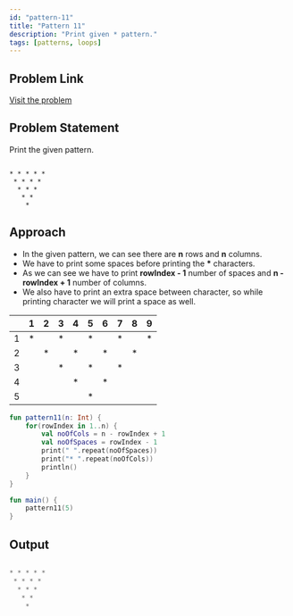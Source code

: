 ```yaml
---
id: "pattern-11"
title: "Pattern 11"
description: "Print given * pattern."
tags: [patterns, loops]
---
```


## Problem Link

[Visit the problem](https://github.com/kunal-kushwaha/DSA-Bootcamp-Java/blob/main/assignments/09-patterns.md)

## Problem Statement

Print the given pattern.

```text

* * * * * 
 * * * * 
  * * * 
   * * 
    * 

```

## Approach

- In the given pattern, we can see there are **n** rows and **n** columns.
- We have to print some spaces before printing the **\*** characters.
- As we can see we have to print **rowIndex - 1** number of spaces and **n - rowIndex + 1** number of columns.
- We also have to print an extra space between character, so while printing character we will print a space as well.

<TableWrapper rows="5" cols="5">

|       |   1   |   2   |   3   |   4   |   5   |   6   |   7   |   8   |   9   |
| :---: | :---: | :---: | :---: | :---: | :---: | :---: | :---: | :---: | :---: |
|   1   |   *   |       |   *   |       |   *   |       |   *   |       |   *   |
|   2   |       |   *   |       |   *   |       |   *   |       |   *   |       |
|   3   |       |       |   *   |       |   *   |       |   *   |       |       |
|   4   |       |       |       |   *   |       |   *   |       |       |       |
|   5   |       |       |       |       |   *   |       |       |       |       |

</TableWrapper>

<Tabs>
<TabItem value="kotlin" label="Kotlin">
<SolutionAuthor name="@msvhora"/>

```kt
fun pattern11(n: Int) {
    for(rowIndex in 1..n) {
        val noOfCols = n - rowIndex + 1
        val noOfSpaces = rowIndex - 1
        print(" ".repeat(noOfSpaces))
        print("* ".repeat(noOfCols))
        println()
    }
}

fun main() {    
    pattern11(5)
}

```

</TabItem>
</Tabs>

## Output

```kt

* * * * * 
 * * * * 
  * * * 
   * * 
    * 

```
